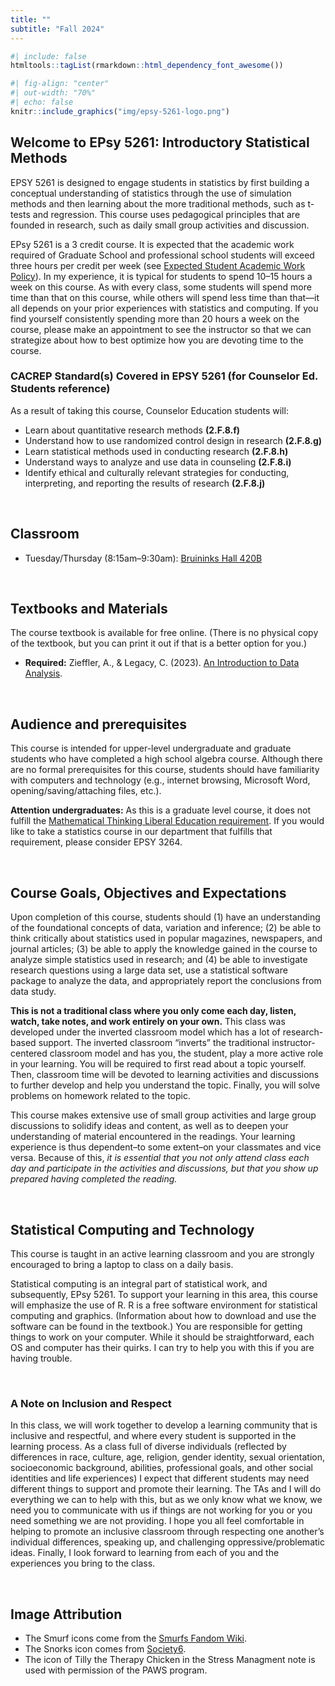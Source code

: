 ```yaml
---
title: ""
subtitle: "Fall 2024"
---
```


```r
#| include: false
htmltools::tagList(rmarkdown::html_dependency_font_awesome())
```

```r
#| fig-align: "center"
#| out-width: "70%"
#| echo: false
knitr::include_graphics("img/epsy-5261-logo.png")
```


## Welcome to EPsy 5261: Introductory Statistical Methods

EPSY 5261 is designed to engage students in statistics by first building a conceptual understanding of statistics through the use of simulation methods and then learning about the more traditional methods, such as t-tests and regression. This course uses pedagogical principles that are founded in research, such as daily small group activities and discussion. 

EPsy 5261 is a 3 credit course. It is expected that the academic work required of Graduate School and professional school students will exceed three hours per credit per week (see [Expected Student Academic Work Policy](https://policy.umn.edu/education/studentwork)). In my experience, it is typical for students to spend 10--15 hours a week on this course. As with every class, some students will spend more time than that on this course, while others will spend less time than that---it all depends on your prior experiences with statistics and computing. If you find yourself consistently spending more than 20 hours a week on the course, please make an appointment to see the instructor so that we can strategize about how to best optimize how you are devoting time to the course.


:::cacrep
### CACREP Standard(s) Covered in EPSY 5261 (for Counselor Ed. Students reference)

As a result of taking this course, Counselor Education students will:

- Learn about quantitative research methods **(2.F.8.f)**
- Understand how to use randomized control design in research **(2.F.8.g)**
- Learn statistical methods used in conducting research **(2.F.8.h)**
- Understand ways to analyze and use data in counseling **(2.F.8.i)**
- Identify ethical and culturally relevant strategies for conducting, interpreting, and reporting the results of research **(2.F.8.j)**
:::


<br />


## Classroom

- Tuesday/Thursday (8:15am&ndash;9:30am): [Bruininks Hall 420B](https://campusmaps.umn.edu/robert-h-bruininks-hall)


<br />


## Textbooks and Materials

The course textbook is available for free online. (There is no physical copy of the textbook, but you can print it out if that is a better option for you.)

- **Required:** Zieffler, A., &amp; Legacy, C. (2023). [An Introduction to Data Analysis](https://zief0002.github.io/epsy-5261/).

<br />


## Audience and prerequisites 

This course is intended for upper-level undergraduate and graduate students who have completed a high school algebra course. Although there are no formal prerequisites for this course, students should have familiarity with computers and technology (e.g., internet browsing, Microsoft Word, opening/saving/attaching files, etc.).

:::undergraduate
**Attention undergraduates:** As this is a graduate level course, it does not fulfill the [Mathematical Thinking Liberal Education requirement](https://onestop.umn.edu/academics/undergraduate/lib-ed-requirements-overview/liberal-education-requirements). If you would like to take a statistics course in our department that fulfills that requirement, please consider EPSY 3264.
:::

<br />


## Course Goals, Objectives and Expectations

Upon completion of this course, students should (1) have an understanding of the foundational concepts of data, variation and inference; (2) be able to think critically about statistics used in popular magazines, newspapers, and journal articles; (3) be able to apply the knowledge gained in the course to analyze simple statistics used in research; and (4) be able to investigate research questions using a large data set, use a statistical software package to analyze the data, and appropriately report the conclusions from data study.

**This is not a traditional class where you only come each day, listen, watch, take notes, and work entirely on your own.** This class was developed under the inverted classroom model which has a lot of research-based support. The inverted classroom "inverts" the traditional instructor-centered classroom model and has you, the student, play a more active role in your learning. You will be required to first read about a topic yourself. Then, classroom time will be devoted to learning activities and discussions to further develop and help you understand the topic. Finally, you will solve problems on homework related to the topic. 

This course makes extensive use of small group activities and large group discussions to solidify ideas and content, as well as to deepen your understanding of material encountered in the readings. Your learning experience is thus dependent–to some extent–on your classmates and vice versa. Because of this, *it is essential that you not only attend class each day and participate in the activities and discussions, but that you show up prepared having completed the reading.*

<br />


## Statistical Computing and Technology

This course is taught in an active learning classroom and you are strongly encouraged to bring a laptop to class on a daily basis.

Statistical computing is an integral part of statistical work, and subsequently, EPsy 5261. To support your learning in this area, this course will emphasize the use of R. R is a free software environment for statistical computing and graphics. (Information about how to download and use the software can be found in the textbook.) You are responsible for getting things to work on your computer. While it should be straightforward, each OS and computer has their quirks. I can try to help you with this if you are having trouble.


<br />


:::inclusion
### A Note on Inclusion and Respect

In this class, we will work together to develop a learning community that is inclusive and respectful, and where every student is supported in the learning process. As a class full of diverse individuals (reflected by differences in race, culture, age, religion, gender identity, sexual orientation, socioeconomic background, abilities, professional goals, and other social identities and life experiences) I expect that different students may need different things to support and promote their learning. The TAs and I will do everything we can to help with this, but as we only know what we know, we need you to communicate with us if things are not working for you or you need something we are not providing. I hope you all feel comfortable in helping to promote an inclusive classroom through respecting one another's individual differences, speaking up, and challenging oppressive/problematic ideas. Finally, I look forward to learning from each of you and the experiences you bring to the class. 
:::

<br />



## Image Attribution

- The Smurf icons come from the [Smurfs Fandom Wiki](https://smurfs.fandom.com/wiki/Smurfs_Wiki).
- The Snorks icon comes from [Society6](https://society6.com/product/swim-along-snorks-cast-tribute_print).
- The icon of Tilly the Therapy Chicken in the Stress Managment note is used with permission of the PAWS program.

